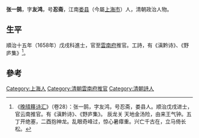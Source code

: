 '''张一鹄'''，字'''友鸿'''，号'''忍斋'''，江南[[娄县|娄县]]（今屬[[上海市|上海市]]）人，清朝政治人物。

==生平==
順治十五年（1658年）戊戌科進士，官至[[雲南府|雲南府]]推官。工詩，有《滇黔诗》、《野庐集》<ref>《[[晚晴簃诗汇|晚晴簃诗汇]]》（卷28）：张一鹄，字友鸿，号忍斋，娄县人。顺治戊戌进士，官云南推官。有《滇黔诗》、《野庐集》。 辰龙关 天地金汤险，由来王气钟。五丁开绝塞，二酉抱神龙。乱眼奇峰过，惊心暑瘴重。兴亡千古在，立马倚长松。</ref>。

==參考==
{{reflist}}

{{順治十五年戊戌科殿試金榜}}

{{Authority control}}

{{DEFAULTSORT:Zhang張}}
[[Category:上海人|Category:上海人]]
[[Category:清朝雲南府推官|Category:清朝雲南府推官]]
[[Category:清朝詩人|Category:清朝詩人]]


{{清朝人物小作品}}